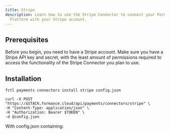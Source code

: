 ```yaml
---
title: Stripe
description: Learn how to use the Stripe Connector to connect your Formance
  Platform with your Stripe account.
---
```



## Prerequisites

Before you begin, you need to have a Stripe account. Make sure you have a Stripe API key and secret, with the least amount of permissions required to access the functionality of the Stripe Connector you plan to use.

<ApiWarning/>

<Stripe/>

## Installation

<StackCmd>

```shell
fctl payments connectors install stripe config.json
```

```shell
curl -X POST "https://$STACK.formance.cloud/api/payments/connectors/stripe" \
-H "Content-Type: application/json" \
-H "Authorization: Bearer $TOKEN" \
-d @config.json
```

</StackCmd>

With config.json containing:

<ReactJson
  src={StripeConfig}
  theme="ocean"
  displayDataTypes={false}
  collapsed={1}
  name={false}
  indentWidth={2}
/>

<StripePostInstall/>
